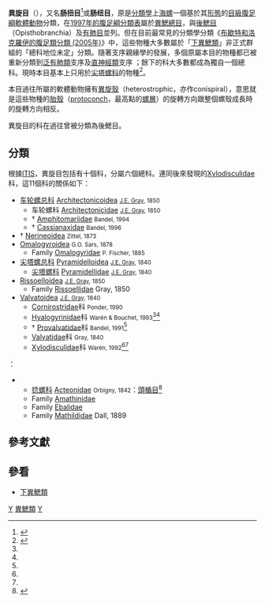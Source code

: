 {{Automatic Taxobox
| taxon = Heterostropha
| authority = P. Fischer, 1885 
}}

'''異旋目'''（{{lang|la|Heterostropha}}），又名'''肠扭目'''<ref>{{cite journal |url=http://qdhys.ijournal.cn/hykx/ch/reader/create_pdf.aspx?file_no=20111022 |author1=[[陈志云_(动物学家)|]] |author2=[[张素萍|张素萍]] |title=小塔螺科系统分类学研究现状与展望 |journal=[[海洋科学_(期刊)|海洋科学]] |year=2011年 |volume=第35卷 |issue=第10期 |language=zh-hans }}</ref>或'''肠纽目'''，原是[[分類學|分類學]]上[[海螺|海螺]]一個基於其[[形態學|形態]]的[[目_(生物)|目級]][[腹足綱|腹足綱]][[軟體動物|軟體動物]]分類，在[[腹足纲分类表_(1997年)|1997年的腹足綱分類表]]屬於[[異鰓類|異鰓總目]]，與[[後鰓目|後鰓目]]（Opisthobranchia）及[[有肺目|有肺目]]{{r|Ponder 1997}}並列。但在目前最常見的分類學分類《[[布歇特和洛克羅伊的腹足類分類_(2005年)|布歇特和洛克羅伊的腹足類分類 (2005年)]]》中，這些物種大多數屬於「[[下異鰓類|下異鰓類]]」非正式群組的「總科地位未定」分類{{r|Bouchet 2005}}。隨著支序親緣學的發展，多個原屬本目的物種都已被重新分類到[[泛有肺類|泛有肺類]]支序及[[直神經類|直神經類]]支序 ；餘下的科大多數都成為獨自一個總科。現時本目基本上只用於[[尖塔螺科|尖塔螺科]]的物種<ref>{{WoRMS |id=14713 |title=Heterostropha |db=MolluscaBase |last1=Bouchet |first1=Philippe |last2=Gofas |first2=Serge |date=2018-02-08 |access-date=2019-04-27 }}</ref>。

本目過往所屬的軟體動物擁有[[平旋殼和異旋殼|異旋殼]]（heterostrophic，亦作conispiral），意思就是這些物種的[[胎殼|胎殼]]（[[protoconch|protoconch]]，最高點的[[螺層|螺層]]）的旋轉方向跟整個螺殼成長時的旋轉方向相反。

異旋目的科在過往曾被分類為後鰓目。

==分類==
根據[[ITIS|ITIS]]，異旋目包括有十個科{{r|ITIS}}，分屬六個總科{{r|Ponder 1997}}。連同後來發現的[[Xylodisculidae|Xylodisculidae]]科，這11個科的關係如下：
* [[车轮螺总科|车轮螺总科]] [[Architectonicoidea|Architectonicoidea]] <small>[[约翰·爱德华·格雷|J.E. Gray]], 1850</small>
** 车轮螺科 [[Architectonicidae|Architectonicidae]] <small>[[约翰·爱德华·格雷|J.E. Gray]], 1850</small>
** † [[Amphitomariidae|Amphitomariidae]] <small>Bandel, 1994</small> 
** † [[Cassianaxidae|Cassianaxidae]] <small>Bandel, 1996</small>
* † [[Nerineoidea|Nerineoidea]] <small>Zittel, 1873</small>
* [[Omalogyroidea|Omalogyroidea]] <small>G.O. Sars, 1878</small>
**Family [[Omalogyridae|Omalogyridae]] <small>P. Fischer, 1885</small>
* [[尖塔螺总科|尖塔螺总科]] [[Pyramidelloidea|Pyramidelloidea]] <small>[[约翰·爱德华·格雷|J.E. Gray]], 1840</small>
** [[尖塔螺科|尖塔螺科]] [[Pyramidellidae|Pyramidellidae]] <small>[[约翰·爱德华·格雷|J.E. Gray]], 1840</small>
* [[Rissoelloidea|Rissoelloidea]] <small>[[约翰·爱德华·格雷|J.E. Gray]], 1850</small>
**Family [[Rissoellidae|Rissoellidae]] Gray, 1850
* [[Valvatoidea|Valvatoidea]] <small>[[约翰·爱德华·格雷|J.E. Gray]], 1840</small>
** [[Cornirostridae|Cornirostridae]]科 <small>Ponder, 1990</small>
** [[Hyalogyrinidae|Hyalogyrinidae]]科 <small>Warén & Bouchet, 1993</small><ref name="Haszprunar" /><ref name="Warén & Bouchet" />
** † [[Provalvatidae|Provalvatidae]]科 <small>Bandel, 1991</small><ref name="Bandel1991c"/>
** [[Valvatidae|Valvatidae]]科 <small>Gray, 1840</small>
** [[Xylodisculidae|Xylodisculidae]]科 <small>Warén, 1992</small><ref name="WoRMS_23145" /><ref name="Warén 1992"/>
：
**[[捻螺科|捻螺科]] [[Acteonidae|Acteonidae]] <small>Orbigny, 1842</small>：[[頭楯目|頭楯目]]<ref>{{cite web |url=http://shell.sinica.edu.tw/chinese/shellbase_detail.php?science_no=3037 |title=國際貝庫：西寶捻螺 |accessdate=2017-07-05 |archive-date=2016-03-04 |archive-url=https://web.archive.org/web/20160304111245/http://shell.sinica.edu.tw/chinese/shellbase_detail.php?science_no=3037 |dead-url=no }}</ref>
**Family	[[Amathinidae|Amathinidae]]
**Family	[[Ebalidae|Ebalidae]]
**Family	[[Mathildidae|Mathildidae]] Dall, 1889

==參考文獻==
{{reflist |refs=
<ref name="Bouchet 2005">{{Bouchet 2005}}</ref>
<ref name="Chambers 2008">{{cite book
 |first=Paul Martin |last=Chambers |authorlink=保羅·馬丁·錢伯斯
 |year=2008
 |tile=Channel Island Marine Molluscs
 |trans_title=海峽群島海洋軟體動物
 |publisher=Charonia Media |language=en }}</ref>
<ref name="Haszprunar">{{cite journal
 |url          = http://link.springer.com/article/10.1007/s13127-011-0048-0
 |last1        = Haszprunar
 |first1       = G.
 |last2        = Speimann
 |first2       = E.
 |last3        = Hawe
 |first3       = A.
 |last4        = Hess
 |first4       = M.
 |date         = 2011-07
 |title        = ''Interactive 3D anatomy and affinities of the Hyalogyrinidae, basal Heterobranchia (Gastropoda) with a rhipidoglossate radula''
 |journal      = Organisms, Diversity & Evolution
 |volume       = 11
 |issue        = 3
 |pages        = 231-236
 |doi          = 10.1007/s13127-011-0048-0
 |language     = en
 |access-date  = 2017-06-30
 |archive-date = 2022-01-15
 |archive-url  = https://web.archive.org/web/20220115125125/https://link.springer.com/article/10.1007/s13127-011-0048-0
 |dead-url     = no
}}</ref>
<ref name="Ponder 1997">{{Ponder 1997}}</ref>
<ref name="Warén 1992">{{cite journal |last=Warén |first=Anders |year=1992 |title=New and little known "Skeneimorph" gastropods from the Mediterranean Sea and the adjacent Atlantic Ocean |journal=Bollettino Malacologico |volume=27 |issue=10-12 |pages=149-248 |url=http://www.societaitalianadimalacologia.it/Bollettino/Bollettino%201991/Boll.%20Mal.%201991%20149-247.pdf |format=[[PDF|PDF]] |language=en |access-date=2017-06-30 |archive-date=2021-11-16 |archive-url=https://web.archive.org/web/20211116143244/http://www.societaitalianadimalacologia.it/Bollettino/Bollettino%201991/Boll.%20Mal.%201991%20149-247.pdf |dead-url=no }}</ref>
<ref name="WoRMS_23145">{{cite WoRMS 
 |id=23145 |authorlink=WoRMS
 |last1=Bouchet |first1=Philippe
 |last2=Gofas   |first2=Serge
 |title=Xylodisculidae
 |date=2016-03-03|accessdate=2017-02-07 }}</ref>
}}

==參看==
* [[下異鰓類|下異鰓類]]
{{Taxonbar}}
[[Category:棄用分類單元|Y]]
[[Category:異鰓類|]]
[[Category:_1885年描述的分类群|Y]]